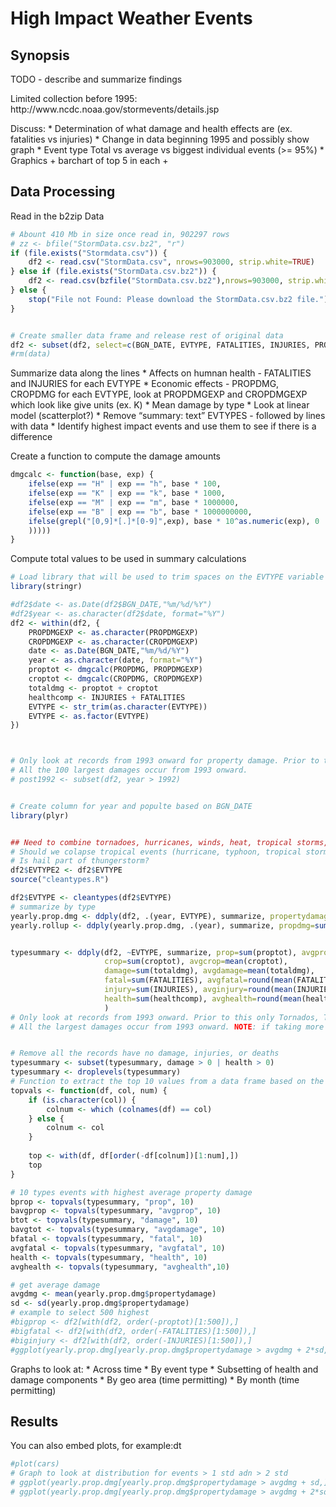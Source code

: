 High Impact Weather Events
========================================================

## Synopsis
TODO - describe and summarize findings

Limited collection before 1995: http://www.ncdc.noaa.gov/stormevents/details.jsp

Discuss:
* Determination of what damage and health effects are (ex. fatalities vs injuries)
* Change in data beginning 1995 and possibly show graph
* Event type Total vs average vs biggest individual events (>= 95%)
* Graphics
    + barchart of top 5 in each
    + 

## Data Processing
Read in the b2zip Data
```r
# Abount 410 Mb in size once read in, 902297 rows
# zz <- bfile("StormData.csv.bz2", "r")
if (file.exists("Stormdata.csv")) {
    df2 <- read.csv("StormData.csv", nrows=903000, strip.white=TRUE)
} else if (file.exists("StormData.csv.bz2")) {
    df2 <- read.csv(bzfile("StormData.csv.bz2"),nrows=903000, strip.white=TRUE)
} else {
    stop("File not Found: Please download the StormData.csv.bz2 file.")
}


# Create smaller data frame and release rest of original data
df2 <- subset(df2, select=c(BGN_DATE, EVTYPE, FATALITIES, INJURIES, PROPDMG, PROPDMGEXP,CROPDMG,CROPDMGEXP,F,MAG))
#rm(data)
```

Summarize data along the lines
* Affects on humnan health - FATALITIES and INJURIES  for each EVTYPE
* Economic effects - PROPDMG, CROPDMG for each EVTYPE, look at PROPDMGEXP and CROPDMGEXP which look like give units (ex. K)
* Mean damage by type
* Look at linear model (scatterplot?)
* Remove "summary: text" EVTYPES - followed by lines with data
* Identify highest impact events and use them to see if there is a difference

Create a function to compute the damage amounts
```r
dmgcalc <- function(base, exp) {
    ifelse(exp == "H" | exp == "h", base * 100,
    ifelse(exp == "K" | exp == "k", base * 1000,
    ifelse(exp == "M" | exp == "m", base * 1000000,
    ifelse(exp == "B" | exp == "b", base * 1000000000,
    ifelse(grepl("[0,9]*[.]*[0-9]",exp), base * 10^as.numeric(exp), 0
    )))))
}
```


Compute total values to be used in summary calculations
```r
# Load library that will be used to trim spaces on the EVTYPE variable
library(stringr)

#df2$date <- as.Date(df2$BGN_DATE,"%m/%d/%Y")
#df2$year <- as.character(df2$date, format="%Y")
df2 <- within(df2, {
    PROPDMGEXP <- as.character(PROPDMGEXP)
    CROPDMGEXP <- as.character(CROPDMGEXP)
    date <- as.Date(BGN_DATE,"%m/%d/%Y")
    year <- as.character(date, format="%Y")
    proptot <- dmgcalc(PROPDMG, PROPDMGEXP)
    croptot <- dmgcalc(CROPDMG, CROPDMGEXP)
    totaldmg <- proptot + croptot
    healthcomp <- INJURIES + FATALITIES
    EVTYPE <- str_trim(as.character(EVTYPE))
    EVTYPE <- as.factor(EVTYPE)
})



# Only look at records from 1993 onward for property damage. Prior to this only Tornados, Thunderstorm, and Hail damage were recorded.
# All the 100 largest damages occur from 1993 onward.
# post1992 <- subset(df2, year > 1992)


# Create column for year and populte based on BGN_DATE
library(plyr)


## Need to combine tornadoes, hurricanes, winds, heat, tropical storms, cold, rain,
# Should we colapse tropical events (hurricane, typhoon, tropical storm, storm surge) into a single type?
# Is hail part of thungerstorm?
df2$EVTYPE2 <- df2$EVTYPE
source("cleantypes.R")

df2$EVTYPE <- cleantypes(df2$EVTYPE)
# summarize by type
yearly.prop.dmg <- ddply(df2, .(year, EVTYPE), summarize, propertydamage=sum(totaldmg))
yearly.rollup <- ddply(yearly.prop.dmg, .(year), summarize, propdmg=sum(propertydamage))


typesummary <- ddply(df2, ~EVTYPE, summarize, prop=sum(proptot), avgprop=mean(proptot), 
                     crop=sum(croptot), avgcrop=mean(croptot),
                     damage=sum(totaldmg), avgdamage=mean(totaldmg),
                     fatal=sum(FATALITIES), avgfatal=round(mean(FATALITIES),0), 
                     injury=sum(INJURIES), avginjury=round(mean(INJURIES),0),
                     health=sum(healthcomp), avghealth=round(mean(healthcomp),0)
                     ) 
# Only look at records from 1993 onward. Prior to this only Tornados, Thunderstorm, and Hail damage were recorded.
# All the largest damages occur from 1993 onward. NOTE: if taking more than top 100 then pre 1993 instances occur.


# Remove all the records have no damage, injuries, or deaths
typesummary <- subset(typesummary, damage > 0 | health > 0)
typesummary <- droplevels(typesummary)
# Function to extract the top 10 values from a data frame based on the passed column
topvals <- function(df, col, num) {
    if (is.character(col)) {
        colnum <- which (colnames(df) == col)
    } else {
        colnum <- col
    }
    
    top <- with(df, df[order(-df[colnum])[1:num],])
    top
}

# 10 types events with highest average property damage
bprop <- topvals(typesummary, "prop", 10)
bavgprop <- topvals(typesummary, "avgprop", 10)
btot <- topvals(typesummary, "damage", 10)
bavgtot <- topvals(typesummary, "avgdamage", 10)
bfatal <- topvals(typesummary, "fatal", 10)
avgfatal <- topvals(typesummary, "avgfatal", 10)
health <- topvals(typesummary, "health", 10)
avghealth <- topvals(typesummary, "avghealth",10)

# get average damage
avgdmg <- mean(yearly.prop.dmg$propertydamage)
sd <- sd(yearly.prop.dmg$propertydamage)
# example to select 500 highest
#bigprop <- df2[with(df2, order(-proptot)[1:500]),]
#bigfatal <- df2[with(df2, order(-FATALITIES)[1:500]),]
#biginjury <- df2[with(df2, order(-INJURIES)[1:500]),]
#ggplot(yearly.prop.dmg[yearly.prop.dmg$propertydamage > avgdmg + 2*sd,], aes(x=EVTYPE,y=propertydamage)) + #geom_boxplot()
```

Graphs to look at:
* Across time
* By event type
* Subsetting of health and damage components
* By geo area (time permitting)
* By month (time permitting)

## Results

You can also embed plots, for example:dt


```r
#plot(cars)
# Graph to look at distribution for events > 1 std adn > 2 std
# ggplot(yearly.prop.dmg[yearly.prop.dmg$propertydamage > avgdmg + sd,], aes(x=EVTYPE,y=propertydamage)) + geom_boxplot()
# ggplot(yearly.prop.dmg[yearly.prop.dmg$propertydamage > avgdmg + 2*sd,], aes(x=EVTYPE,y=propertydamage)) + geom_boxplot()
```

